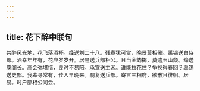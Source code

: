 ```yaml
---
---
---
```

title: 花下醉中联句
---



共醉风光地，花飞落酒杯。绛送刘二十八。残春犹可赏，晚景莫相催。禹锡送白侍郎。酒幸年年有，花应岁岁开。居易送兵部相公。且当金韵掷，莫遣玉山颓。绛送庾阁长。高会弥堪惜，良时不易陪。承宣送主客。谁能拉花住？争换得春回？禹锡送史部。我辈寻常有，佳人早晚来。嗣复送兵部。寄言三相府，欲散且徘徊。居易。时户部相公同会。